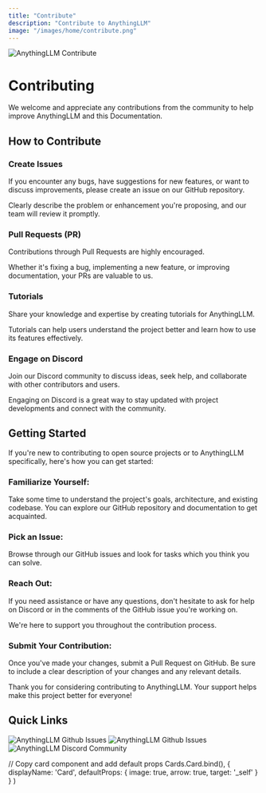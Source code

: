 ```yaml
---
title: "Contribute"
description: "Contribute to AnythingLLM"
image: "/images/home/contribute.png"
---
```



<Image
  src="/images/home/contribute.png" 
  height={1080} 
  width={1920} 
  quality={100}
  alt="AnythingLLM Contribute"
/>

# Contributing
We welcome and appreciate any contributions from the community to help improve AnythingLLM and this Documentation.

## How to Contribute

### Create Issues
If you encounter any bugs, have suggestions for new features, or want to discuss improvements, please create an issue on our GitHub repository. 

Clearly describe the problem or enhancement you're proposing, and our team will review it promptly.


### Pull Requests (PR)
Contributions through Pull Requests are highly encouraged. 

Whether it's fixing a bug, implementing a new feature, or improving documentation, your PRs are valuable to us. 


### Tutorials
Share your knowledge and expertise by creating tutorials for AnythingLLM. 

Tutorials can help users understand the project better and learn how to use its features effectively.


### Engage on Discord
Join our Discord community to discuss ideas, seek help, and collaborate with other contributors and users. 

Engaging on Discord is a great way to stay updated with project developments and connect with the community.



## Getting Started
If you're new to contributing to open source projects or to AnythingLLM specifically, here's how you can get started:


### Familiarize Yourself:
Take some time to understand the project's goals, architecture, and existing codebase. You can explore our GitHub repository and documentation to get acquainted.


### Pick an Issue: 
Browse through our GitHub issues and look for tasks which you think you can solve.


### Reach Out: 
If you need assistance or have any questions, don't hesitate to ask for help on Discord or in the comments of the GitHub issue you're working on. 

We're here to support you throughout the contribution process.


### Submit Your Contribution: 
Once you've made your changes, submit a Pull Request on GitHub. Be sure to include a clear description of your changes and any relevant details.


Thank you for considering contributing to AnythingLLM. Your support helps make this project better for everyone!


## Quick Links 

<Cards>
  <Card title="AnythingLLM Github" href="https://github.com/Mintplex-Labs/anything-llm/issues"> 
    <Image
      src="/images/getting-started/what-is-allm/thumbnail.png" 
      height={1080} 
      width={1920} 
      quality={100}
      alt="AnythingLLM Github Issues"
    />
  </Card>

  <Card title="AnythingLLM Docs Github" href="https://github.com/Mintplex-Labs/anythingllm-docs/issues"> 
    <Image
      src="/images/getting-started/support/github.png" 
      height={1080} 
      width={1920} 
      quality={100}
      alt="AnythingLLM Github Issues"
    />
  </Card>

  <Card title="Discord Community Invite" href="https://discord.gg/Dh4zSZCdsC"> 
    <Image
      src="/images/getting-started/support/discord.png" 
      height={1080} 
      width={1920}
      quality={100} 
      alt="AnythingLLM Discord Community"
    />
  </Card>
</Cards>

  // Copy card component and add default props
  Cards.Card.bind(),
  {
    displayName: 'Card',
    defaultProps: {
      image: true,
      arrow: true,
      target: '_self'
    }
  }
)

<style global jsx>{`
  img {
    aspect-ratio: 16/9;
    object-fit: cover;
  }
`}</style>

